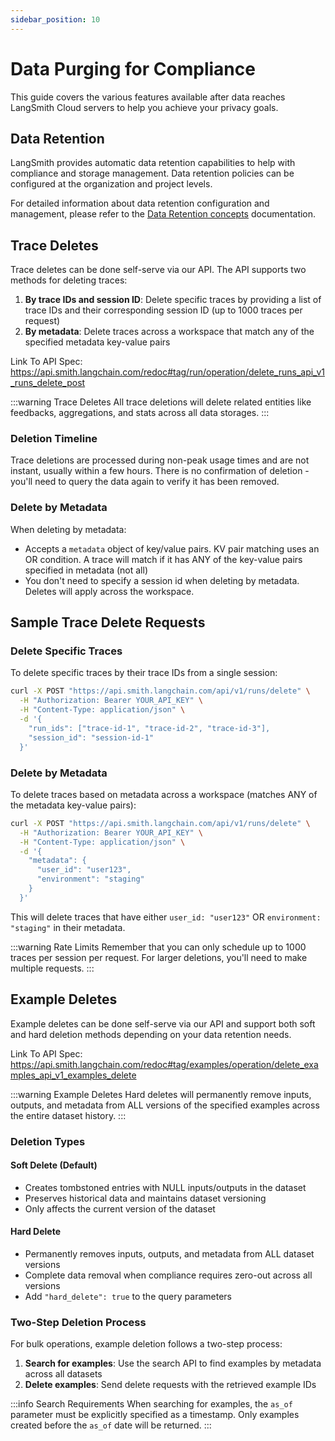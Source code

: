 ```yaml
---
sidebar_position: 10
---
```


# Data Purging for Compliance

This guide covers the various features available after data reaches LangSmith Cloud servers to help you achieve your privacy goals.

## Data Retention

LangSmith provides automatic data retention capabilities to help with compliance and storage management. Data retention policies can be configured at the organization and project levels.

For detailed information about data retention configuration and management, please refer to the [Data Retention concepts](/administration/concepts#data-retention) documentation.

## Trace Deletes

Trace deletes can be done self-serve via our API. The API supports two methods for deleting traces:

1. **By trace IDs and session ID**: Delete specific traces by providing a list of trace IDs and their corresponding session ID (up to 1000 traces per request)
2. **By metadata**: Delete traces across a workspace that match any of the specified metadata key-value pairs

Link To API Spec: https://api.smith.langchain.com/redoc#tag/run/operation/delete_runs_api_v1_runs_delete_post

:::warning Trace Deletes
All trace deletions will delete related entities like feedbacks, aggregations, and stats across all data storages.
:::

### Deletion Timeline

Trace deletions are processed during non-peak usage times and are not instant, usually within a few hours. There is no confirmation of deletion - you'll need to query the data again to verify it has been removed.

### Delete by Metadata

When deleting by metadata:

- Accepts a `metadata` object of key/value pairs. KV pair matching uses an OR condition. A trace will match if it has ANY of the key-value pairs specified in metadata (not all)
- You don't need to specify a session id when deleting by metadata. Deletes will apply across the workspace.

## Sample Trace Delete Requests

### Delete Specific Traces

To delete specific traces by their trace IDs from a single session:

```bash
curl -X POST "https://api.smith.langchain.com/api/v1/runs/delete" \
  -H "Authorization: Bearer YOUR_API_KEY" \
  -H "Content-Type: application/json" \
  -d '{
    "run_ids": ["trace-id-1", "trace-id-2", "trace-id-3"],
    "session_id": "session-id-1"
  }'
```

### Delete by Metadata

To delete traces based on metadata across a workspace (matches ANY of the metadata key-value pairs):

```bash
curl -X POST "https://api.smith.langchain.com/api/v1/runs/delete" \
  -H "Authorization: Bearer YOUR_API_KEY" \
  -H "Content-Type: application/json" \
  -d '{
    "metadata": {
      "user_id": "user123",
      "environment": "staging"
    }
  }'
```

This will delete traces that have either `user_id: "user123"` OR `environment: "staging"` in their metadata.

:::warning Rate Limits
Remember that you can only schedule up to 1000 traces per session per request. For larger deletions, you'll need to make multiple requests.
:::

## Example Deletes

Example deletes can be done self-serve via our API and support both soft and hard deletion methods depending on your data retention needs.

Link To API Spec: https://api.smith.langchain.com/redoc#tag/examples/operation/delete_examples_api_v1_examples_delete

:::warning Example Deletes
Hard deletes will permanently remove inputs, outputs, and metadata from ALL versions of the specified examples across the entire dataset history.
:::

### Deletion Types

#### Soft Delete (Default)

- Creates tombstoned entries with NULL inputs/outputs in the dataset
- Preserves historical data and maintains dataset versioning
- Only affects the current version of the dataset

#### Hard Delete

- Permanently removes inputs, outputs, and metadata from ALL dataset versions
- Complete data removal when compliance requires zero-out across all versions
- Add `"hard_delete": true` to the query parameters

### Two-Step Deletion Process

For bulk operations, example deletion follows a two-step process:

1. **Search for examples**: Use the search API to find examples by metadata across all datasets
2. **Delete examples**: Send delete requests with the retrieved example IDs

:::info Search Requirements
When searching for examples, the `as_of` parameter must be explicitly specified as a timestamp. Only examples created before the `as_of` date will be returned.
:::
